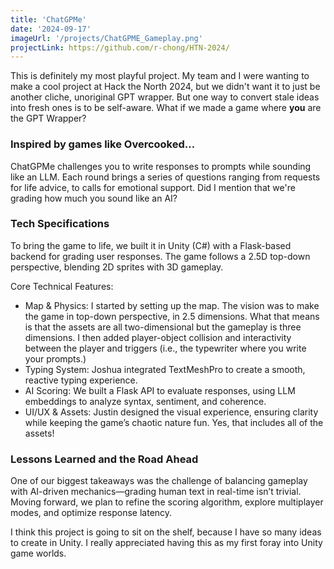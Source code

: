 ```yaml
---
title: 'ChatGPMe'
date: '2024-09-17'
imageUrl: '/projects/ChatGPME_Gameplay.png'
projectLink: https://github.com/r-chong/HTN-2024/
---
```


This is definitely my most playful project. My team and I were wanting to make a cool project at Hack the North 2024, but we didn't want it to just be another cliche, unoriginal GPT wrapper. But one way to convert stale ideas into fresh ones is to be self-aware. What if we made a game where **you** are the GPT Wrapper?

### Inspired by games like Overcooked...

ChatGPMe challenges you to write responses to prompts while sounding like an LLM. Each round brings a series of questions ranging from requests for life advice, to calls for emotional support. Did I mention that we're grading how much you sound like an AI?

### Tech Specifications

To bring the game to life, we built it in Unity (C#) with a Flask-based backend for grading user responses. The game follows a 2.5D top-down perspective, blending 2D sprites with 3D gameplay.

Core Technical Features:

-   Map & Physics: I started by setting up the map. The vision was to make the game in top-down perspective, in 2.5 dimensions. What that means is that the assets are all two-dimensional but the gameplay is three dimensions. I then added player-object collision and interactivity between the player and triggers (i.e., the typewriter where you write your prompts.)
-   Typing System: Joshua integrated TextMeshPro to create a smooth, reactive typing experience.
-   AI Scoring: We built a Flask API to evaluate responses, using LLM embeddings to analyze syntax, sentiment, and coherence.
-   UI/UX & Assets: Justin designed the visual experience, ensuring clarity while keeping the game’s chaotic nature fun. Yes, that includes all of the assets!

### Lessons Learned and the Road Ahead

One of our biggest takeaways was the challenge of balancing gameplay with AI-driven mechanics—grading human text in real-time isn’t trivial. Moving forward, we plan to refine the scoring algorithm, explore multiplayer modes, and optimize response latency.

I think this project is going to sit on the shelf, because I have so many ideas to create in Unity. I really appreciated having this as my first foray into Unity game worlds.
